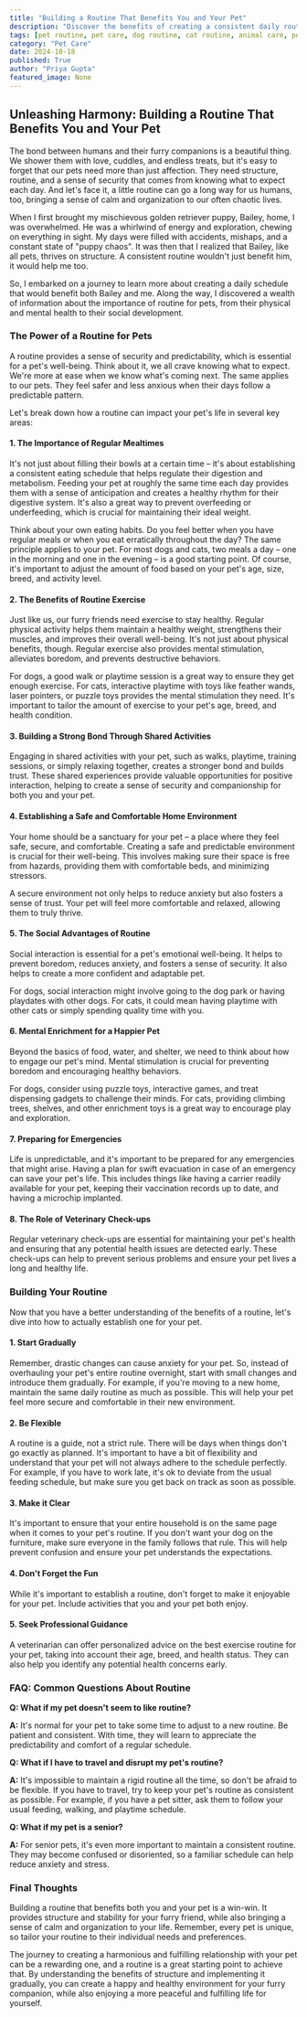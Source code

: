 ```yaml
---
title: "Building a Routine That Benefits You and Your Pet"
description: "Discover the benefits of creating a consistent daily routine for your pet, from improved physical and mental health to a stronger bond with you. Learn tips on building a successful routine that works for both you and your furry friend."
tags: [pet routine, pet care, dog routine, cat routine, animal care, pet training, pet health, pet behavior, pet lifestyle, pet bonding]
category: "Pet Care"
date: 2024-10-18
published: True
author: "Priya Gupta"
featured_image: None
---
```


## Unleashing Harmony: Building a Routine That Benefits You and Your Pet

The bond between humans and their furry companions is a beautiful thing.  We shower them with love, cuddles, and endless treats, but it's easy to forget that our pets need more than just affection. They need structure, routine, and a sense of security that comes from knowing what to expect each day.  And let's face it, a little routine can go a long way for us humans, too, bringing a sense of calm and organization to our often chaotic lives.

When I first brought my mischievous golden retriever puppy, Bailey, home, I was overwhelmed. He was a whirlwind of energy and exploration, chewing on everything in sight.  My days were filled with accidents, mishaps, and a constant state of "puppy chaos".  It was then that I realized that Bailey, like all pets, thrives on structure.  A consistent routine wouldn't just benefit him, it would help me too.  

So, I embarked on a journey to learn more about creating a daily schedule that would benefit both Bailey and me.  Along the way, I discovered a wealth of information about the importance of routine for pets, from their physical and mental health to their social development.  

### The Power of a Routine for Pets

A routine provides a sense of security and predictability, which is essential for a pet's well-being. Think about it, we all crave knowing what to expect. We're more at ease when we know what's coming next.  The same applies to our pets.  They feel safer and less anxious when their days follow a predictable pattern.  

Let's break down how a routine can impact your pet's life in several key areas:

#### 1. The Importance of Regular Mealtimes

It's not just about filling their bowls at a certain time – it's about establishing a consistent eating schedule that helps regulate their digestion and metabolism. Feeding your pet at roughly the same time each day provides them with a sense of anticipation and creates a healthy rhythm for their digestive system. It's also a great way to prevent overfeeding or underfeeding, which is crucial for maintaining their ideal weight.

Think about your own eating habits. Do you feel better when you have regular meals or when you eat erratically throughout the day? The same principle applies to your pet.  For most dogs and cats, two meals a day – one in the morning and one in the evening – is a good starting point. Of course, it's important to adjust the amount of food based on your pet's age, size, breed, and activity level.  

#### 2. The Benefits of Routine Exercise 

Just like us, our furry friends need exercise to stay healthy.  Regular physical activity helps them maintain a healthy weight, strengthens their muscles, and improves their overall well-being.   It's not just about physical benefits, though.  Regular exercise also provides mental stimulation, alleviates boredom, and prevents destructive behaviors.  

For dogs, a good walk or playtime session is a great way to ensure they get enough exercise. For cats, interactive playtime with toys like feather wands, laser pointers, or puzzle toys provides the mental stimulation they need.  It's important to tailor the amount of exercise to your pet's age, breed, and health condition. 

#### 3. Building a Strong Bond Through Shared Activities 

Engaging in shared activities with your pet, such as walks, playtime, training sessions, or simply relaxing together, creates a stronger bond and builds trust.  These shared experiences provide valuable opportunities for positive interaction, helping to create a sense of security and companionship for both you and your pet.

#### 4. Establishing a Safe and Comfortable Home Environment 

Your home should be a sanctuary for your pet – a place where they feel safe, secure, and comfortable. Creating a safe and predictable environment is crucial for their well-being.  This involves making sure their space is free from hazards, providing them with comfortable beds, and minimizing stressors. 

A secure environment not only helps to reduce anxiety but also fosters a sense of trust. Your pet will feel more comfortable and relaxed, allowing them to truly thrive.

#### 5.  The Social Advantages of Routine

Social interaction is essential for a pet's emotional well-being.  It helps to prevent boredom, reduces anxiety, and fosters a sense of security.  It also helps to create a more confident and adaptable pet.  

For dogs, social interaction might involve going to the dog park or having playdates with other dogs. For cats, it could mean having playtime with other cats or simply spending quality time with you.   

#### 6.  Mental Enrichment for a Happier Pet

Beyond the basics of food, water, and shelter, we need to think about how to engage our pet's mind.  Mental stimulation is crucial for preventing boredom and encouraging healthy behaviors.  

For dogs, consider using puzzle toys, interactive games, and treat dispensing gadgets to challenge their minds.  For cats, providing climbing trees, shelves, and other enrichment toys is a great way to encourage play and exploration.   

#### 7.  Preparing for Emergencies

Life is unpredictable, and it's important to be prepared for any emergencies that might arise.  Having a plan for swift evacuation in case of an emergency can save your pet's life. This includes things like having a carrier readily available for your pet, keeping their vaccination records up to date, and having a microchip implanted.  

#### 8.  The Role of Veterinary Check-ups

Regular veterinary check-ups are essential for maintaining your pet's health and ensuring that any potential health issues are detected early.  These check-ups can help to prevent serious problems and ensure your pet lives a long and healthy life.  

###  Building Your Routine 

Now that you have a better understanding of the benefits of a routine, let's dive into how to actually establish one for your pet.

####  1.   Start Gradually

Remember, drastic changes can cause anxiety for your pet. So, instead of overhauling your pet's entire routine overnight, start with small changes and introduce them gradually. For example, if you're moving to a new home, maintain the same daily routine as much as possible.  This will help your pet feel more secure and comfortable in their new environment. 

####  2.  Be Flexible

A routine is a guide, not a strict rule. There will be days when things don't go exactly as planned. It's important to have a bit of flexibility and understand that your pet will not always adhere to the schedule perfectly. For example, if you have to work late, it's ok to deviate from the usual feeding schedule, but make sure you get back on track as soon as possible.  

####  3.  Make it Clear

It's important to ensure that your entire household is on the same page when it comes to your pet's routine. If you don't want your dog on the furniture, make sure everyone in the family follows that rule. This will help prevent confusion and ensure your pet understands the expectations. 

####  4.  Don't Forget the Fun

While it's important to establish a routine, don't forget to make it enjoyable for your pet.  Include activities that you and your pet both enjoy.  

####  5.  Seek Professional Guidance

A veterinarian can offer personalized advice on the best exercise routine for your pet, taking into account their age, breed, and health status. They can also help you identify any potential health concerns early.

###  FAQ: Common Questions About Routine

**Q:  What if my pet doesn't seem to like routine?**

**A:** It's normal for your pet to take some time to adjust to a new routine.  Be patient and consistent.  With time, they will learn to appreciate the predictability and comfort of a regular schedule.

**Q: What if I have to travel and disrupt my pet's routine?** 

**A:**  It's impossible to maintain a rigid routine all the time, so don't be afraid to be flexible.  If you have to travel, try to keep your pet's routine as consistent as possible.  For example, if you have a pet sitter, ask them to follow your usual feeding, walking, and playtime schedule. 

**Q:  What if my pet is a senior?**

**A:**  For senior pets, it's even more important to maintain a consistent routine.  They may become confused or disoriented, so a familiar schedule can help reduce anxiety and stress.  

###  Final Thoughts

Building a routine that benefits both you and your pet is a win-win.  It provides structure and stability for your furry friend, while also bringing a sense of calm and organization to your life.  Remember, every pet is unique, so tailor your routine to their individual needs and preferences.  

The journey to creating a harmonious and fulfilling relationship with your pet can be a rewarding one, and a routine is a great starting point to achieve that.  By understanding the benefits of structure and implementing it gradually, you can create a happy and healthy environment for your furry companion, while also enjoying a more peaceful and fulfilling life for yourself.  
